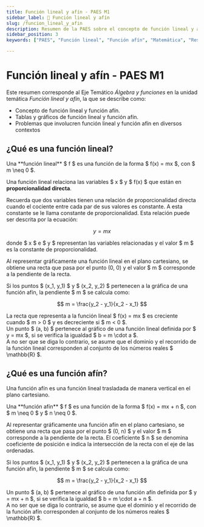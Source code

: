 ```yaml
---
title: Función lineal y afín - PAES M1
sidebar_label: 📝 Función lineal y afín
slug: /funcion_lineal_y_afin
description: Resumen de la PAES sobre el concepto de función lineal y afín, incluyendo sus definiciones, propiedades y ejemplos.
sidebar_position: 3
keywords: ["PAES", "Función lineal", "Función afín", "Matemática", "Resumen", "Definiciones", "Propiedades"]

---
```


# Función lineal y afín - PAES M1

Este resumen corresponde al Eje Temático *Álgebra y funciones* en la unidad temática *Función lineal y afín*, la que se describe como:

- Concepto de función lineal y función afín.
- Tablas y gráficos de función lineal y función afín.
- Problemas que involucren función lineal y función afín en diversos contextos

## ¿Qué es una función lineal?

<div className="definition-box">
Una **función lineal** $ f $ es una función de la forma $ f(x) = mx $, con $ m \neq 0 $.

Una función lineal relaciona las variables $ x $ y $ f(x) $ que están en **proporcionalidad directa**.
</div>

<div className="definition-box">
Recuerda que dos variables tienen una relación de proporcionalidad directa cuando el cociente entre cada par de sus valores es constante. A esta constante se le llama constante de proporcionalidad. Esta relación puede ser descrita por la ecuación:

$$
y = mx
$$

donde $ x $ e $ y $ representan las variables relacionadas y el valor $ m $ es la constante de proporcionalidad.
</div>

Al representar gráficamente una función lineal en el plano cartesiano, se obtiene una recta que pasa por el punto (0, 0) y el valor $ m $ corresponde a la pendiente de la recta.

<div className="definition-box">
Si los puntos $ (x_1, y_1) $ y $ (x_2, y_2) $ pertenecen a la gráfica de una función afín, la pendiente $ m $ se calcula como:

$$
m = \frac{y_2 - y_1}{x_2 - x_1}
$$

</div>

La recta que representa a la función lineal $ f(x) = mx $ es creciente cuando $ m > 0 $ y es decreciente si $ m < 0 $.  
Un punto $ (a, b) $ pertenece al gráfico de una función lineal definida por $ y = mx $, si se verifica la igualdad $ b = m \cdot a $.  
A no ser que se diga lo contrario, se asume que el dominio y el recorrido de la función lineal corresponden al conjunto de los números reales $ \mathbb{R} $.

## ¿Qué es una función afín?

Una función afín es una función lineal trasladada de manera vertical en el plano cartesiano.

<div className="definition-box">
Una **función afín** $ f $ es una función de la forma $ f(x) = mx + n $, con $ m \neq 0 $ y $ n \neq 0 $.
</div>

Al representar gráficamente una función afín en el plano cartesiano, se obtiene una recta que pasa por el punto $ (0, n) $ y el valor $ m $ corresponde a la pendiente de la recta. El coeficiente $ n $ se denomina coeficiente de posición e indica la intersección de la recta con el eje de las ordenadas.

<div className="definition-box">
Si los puntos $ (x_1, y_1) $ y $ (x_2, y_2) $ pertenecen a la gráfica de una función afín, la pendiente $ m $ se calcula como:

$$
m = \frac{y_2 - y_1}{x_2 - x_1}
$$
</div>

Un punto $ (a, b) $ pertenece al gráfico de una función afín definida por $ y = mx + n $, si se verifica la igualdad $ b = m \cdot a + n $.  
A no ser que se diga lo contrario, se asume que el dominio y el recorrido de la función afín corresponden al conjunto de los números reales $ \mathbb{R} $.

